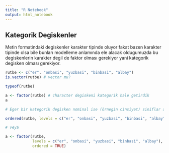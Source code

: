 ```yaml
---
title: "R Notebook"
output: html_notebook
---
```


## Kategorik Degiskenler

Metin formatindaki degiskenler karakter tipinde oluyor fakat bazen karakter tipinde olsa bile bunları modelleme anlamında ele alacak oldugumuzda bu degiskenlerin karakter degil de faktor olması gerekiyor yani kategorik degisken olması gerekiyor.

```r
rutbe <- c("er", "onbasi", "yuzbasi", "binbasi", "albay")
is.vector(rutbe) # vector mu?

typeof(rutbe)

a <- factor(rutbe) # character degiskeni kategorik hale getirdik
a

# Eger bir kategorik degisken nominal ise (örnegin cinsiyet) siniflar arasindaki farkliligin bir önemi yoktur. Fakat ordinal ise yani yukaridaki gibi ise siniflarini ayarlamamiz gerekir

ordered(rutbe, levels = c("er", "onbasi", "yuzbasi", "binbasi", "albay")) # siralama islemi yaptık

# veya

a <- factor(rutbe,
            levels = c("er", "onbasi", "yuzbasi", "binbasi", "albay"),
            ordered = TRUE)

```

